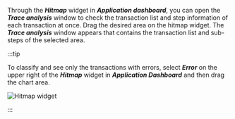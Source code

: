 Through the **_Hitmap_** widget in **_Application dashboard_**, you can open the **_Trace analysis_** window to check the transaction list and step information of each transaction at once. Drag the desired area on the hitmap widget. The **_Trace analysis_** window appears that contains the transaction list and sub-steps of the selected area.

:::tip

To classify and see only the transactions with errors, select **_Error_** on the upper right of the **_Hitmap_** widget in **_Application Dashboard_** and then drag the chart area.

![Hitmap widget](/img/apm-hitmap-error.png)

:::
